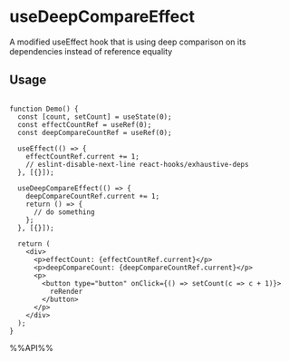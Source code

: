 # useDeepCompareEffect

A modified useEffect hook that is using deep comparison on its dependencies instead of reference equality


## Usage

```tsx live

function Demo() {
  const [count, setCount] = useState(0);
  const effectCountRef = useRef(0);
  const deepCompareCountRef = useRef(0);

  useEffect(() => {
    effectCountRef.current += 1;
    // eslint-disable-next-line react-hooks/exhaustive-deps
  }, [{}]);

  useDeepCompareEffect(() => {
    deepCompareCountRef.current += 1;
    return () => {
      // do something
    };
  }, [{}]);

  return (
    <div>
      <p>effectCount: {effectCountRef.current}</p>
      <p>deepCompareCount: {deepCompareCountRef.current}</p>
      <p>
        <button type="button" onClick={() => setCount(c => c + 1)}>
          reRender
        </button>
      </p>
    </div>
  );
}

```

%%API%%
